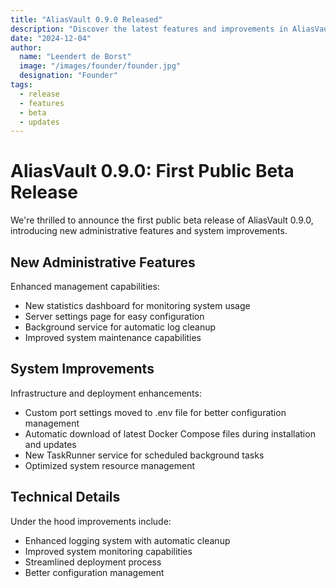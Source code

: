 ```yaml
---
title: "AliasVault 0.9.0 Released"
description: "Discover the latest features and improvements in AliasVault 0.9.0"
date: "2024-12-04"
author:
  name: "Leendert de Borst"
  image: "/images/founder/founder.jpg"
  designation: "Founder"
tags:
  - release
  - features
  - beta
  - updates
---
```


# AliasVault 0.9.0: First Public Beta Release

We're thrilled to announce the first public beta release of AliasVault 0.9.0, introducing new administrative features and system improvements.

## New Administrative Features

Enhanced management capabilities:

- New statistics dashboard for monitoring system usage
- Server settings page for easy configuration
- Background service for automatic log cleanup
- Improved system maintenance capabilities

## System Improvements

Infrastructure and deployment enhancements:

- Custom port settings moved to .env file for better configuration management
- Automatic download of latest Docker Compose files during installation and updates
- New TaskRunner service for scheduled background tasks
- Optimized system resource management

## Technical Details

Under the hood improvements include:

- Enhanced logging system with automatic cleanup
- Improved system monitoring capabilities
- Streamlined deployment process
- Better configuration management

<GitHubRelease version="0.9.0" />
